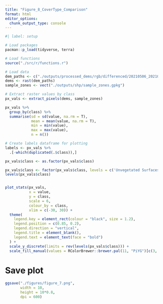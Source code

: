 ```yaml
---
title: "Figure_8_CoverType_Comparison"
format: html
editor_options: 
  chunk_output_type: console
---
```


```r
#| label: setup

# Load packages
pacman::p_load(tidyverse, terra)

# Load functions
source("./src/r/functions.r")

# Load data
dem_paths <- c("./outputs/processed_dems/rgb/differenced/20210506_20210505_Deep_RGB_35_diff.tif")
dems <- rast(dem_paths)
sample_zones <- vect("./outputs/shp/sample_zones.gpkg")
```

```r
# Extract raster values by class
px_vals <- extract_pixels(dems, sample_zones)

px_vals %>% 
  group_by(class) %>% 
  summarise(sd = sd(value, na.rm = T),
            mean = mean(value, na.rm = T),
            min = min(value),
            max = max(value),
            n = n())

# Create labels dataframe for plotting
labels <- px_vals %>%
  .[-which(duplicated(.$class)),]

px_vals$class <- as.factor(px_vals$class)

px_vals$class <- factor(px_vals$class, levels = c('Unvegetated Surfaces','Gully Edges', 'Vegetation'))
levels(px_vals$class)


plot_stats(px_vals,
           x = value,
           y = class,
           scale = 6,
           colour_by = class,
           xlim = c(-30, 30)) +
  theme(
    legend.key = element_rect(colour = "black", size = 1.2),
    legend.position = c(0.85, 0.2),
    legend.direction = "vertical",
    legend.title = element_blank(),
    legend.text = element_text(face = "bold")
  ) +
  scale_y_discrete(limits = rev(levels(px_vals$class))) +
  scale_fill_manual(values = RColorBrewer::brewer.pal(11, "PiYG")[c(3, 7, 9)], breaks = c('Unvegetated Surfaces','Gully Edges', 'Vegetation'), labels = c('Unvegetated','Gully Edges', 'Vegetation'))
```

# Save plot

```r
ggsave("./figures/figure_7.png",
       width = 10,
       height = 10*0.8,
       dpi = 600)
```
